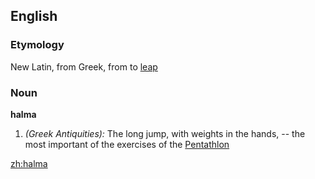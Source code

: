 ==English==

===Etymology===
New Latin, from Greek, from to [[leap]]
===Noun===
'''halma'''

#''(Greek Antiquities):''  The long jump, with weights in the hands, -- the most important of the exercises of the [[Pentathlon]]

[[zh:halma]]